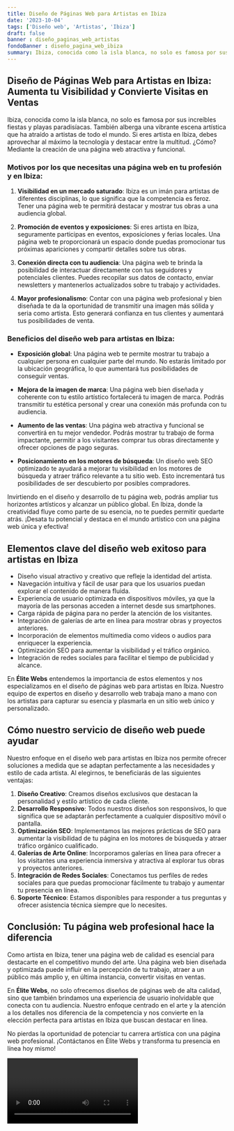 ```yaml
---
title: Diseño de Páginas Web para Artistas en Ibiza
date: '2023-10-04'
tags: ['Diseño web', 'Artistas', 'Ibiza']
draft: false
banner : diseño_paginas_web_artistas
fondoBanner : diseño_pagina_web_ibiza
summary: Ibiza, conocida como la isla blanca, no solo es famosa por sus increíbles fiestas y playas paradisíacas. También alberga una vibrante escena artística que ha atraído a artistas de todo el mundo. Si eres artista en Ibiza, debes aprovechar al máximo la tecnología y destacar entre la multitud. ¿Cómo? Mediante la creación de una página web atractiva y funcional.
---
```


## Diseño de Páginas Web para Artistas en Ibiza: Aumenta tu Visibilidad y Convierte Visitas en Ventas

Ibiza, conocida como la isla blanca, no solo es famosa por sus increíbles fiestas y playas paradisíacas. También alberga una vibrante escena artística que ha atraído a artistas de todo el mundo. Si eres artista en Ibiza, debes aprovechar al máximo la tecnología y destacar entre la multitud. ¿Cómo? Mediante la creación de una página web atractiva y funcional.

### Motivos por los que necesitas una página web en tu profesión y en Ibiza:

1. **Visibilidad en un mercado saturado**: Ibiza es un imán para artistas de diferentes disciplinas, lo que significa que la competencia es feroz. Tener una página web te permitirá destacar y mostrar tus obras a una audiencia global.

2. **Promoción de eventos y exposiciones**: Si eres artista en Ibiza, seguramente participas en eventos, exposiciones y ferias locales. Una página web te proporcionará un espacio donde puedas promocionar tus próximas apariciones y compartir detalles sobre tus obras.

3. **Conexión directa con tu audiencia**: Una página web te brinda la posibilidad de interactuar directamente con tus seguidores y potenciales clientes. Puedes recopilar sus datos de contacto, enviar newsletters y mantenerlos actualizados sobre tu trabajo y actividades.

4. **Mayor profesionalismo**: Contar con una página web profesional y bien diseñada te da la oportunidad de transmitir una imagen más sólida y seria como artista. Esto generará confianza en tus clientes y aumentará tus posibilidades de venta.

### Beneficios del diseño web para artistas en Ibiza:

- **Exposición global**: Una página web te permite mostrar tu trabajo a cualquier persona en cualquier parte del mundo. No estarás limitado por la ubicación geográfica, lo que aumentará tus posibilidades de conseguir ventas.

- **Mejora de la imagen de marca**: Una página web bien diseñada y coherente con tu estilo artístico fortalecerá tu imagen de marca. Podrás transmitir tu estética personal y crear una conexión más profunda con tu audiencia.

- **Aumento de las ventas**: Una página web atractiva y funcional se convertirá en tu mejor vendedor. Podrás mostrar tu trabajo de forma impactante, permitir a los visitantes comprar tus obras directamente y ofrecer opciones de pago seguras.

- **Posicionamiento en los motores de búsqueda**: Un diseño web SEO optimizado te ayudará a mejorar tu visibilidad en los motores de búsqueda y atraer tráfico relevante a tu sitio web. Esto incrementará tus posibilidades de ser descubierto por posibles compradores.

Invirtiendo en el diseño y desarrollo de tu página web, podrás ampliar tus horizontes artísticos y alcanzar un público global. En Ibiza, donde la creatividad fluye como parte de su esencia, no te puedes permitir quedarte atrás. ¡Desata tu potencial y destaca en el mundo artístico con una página web única y efectiva!

<GifSeo />

<Cta />

## **Elementos clave del diseño web exitoso para artistas en Ibiza**

- Diseño visual atractivo y creativo que refleje la identidad del artista.
- Navegación intuitiva y fácil de usar para que los usuarios puedan explorar el contenido de manera fluida.
- Experiencia de usuario optimizada en dispositivos móviles, ya que la mayoría de las personas acceden a internet desde sus smartphones.
- Carga rápida de página para no perder la atención de los visitantes.
- Integración de galerías de arte en línea para mostrar obras y proyectos anteriores.
- Incorporación de elementos multimedia como videos o audios para enriquecer la experiencia.
- Optimización SEO para aumentar la visibilidad y el tráfico orgánico.
- Integración de redes sociales para facilitar el tiempo de publicidad y alcance.

En **Élite Webs** entendemos la importancia de estos elementos y nos especializamos en el diseño de páginas web para artistas en Ibiza. Nuestro equipo de expertos en diseño y desarrollo web trabaja mano a mano con los artistas para capturar su esencia y plasmarla en un sitio web único y personalizado.

## **Cómo nuestro servicio de diseño web puede ayudar**

Nuestro enfoque en el diseño web para artistas en Ibiza nos permite ofrecer soluciones a medida que se adaptan perfectamente a las necesidades y estilo de cada artista. Al elegirnos, te beneficiarás de las siguientes ventajas:

1. **Diseño Creativo**: Creamos diseños exclusivos que destacan la personalidad y estilo artístico de cada cliente.
2. **Desarrollo Responsivo**: Todos nuestros diseños son responsivos, lo que significa que se adaptarán perfectamente a cualquier dispositivo móvil o pantalla.
3. **Optimización SEO**: Implementamos las mejores prácticas de SEO para aumentar la visibilidad de tu página en los motores de búsqueda y atraer tráfico orgánico cualificado.
4. **Galerías de Arte Online**: Incorporamos galerías en línea para ofrecer a los visitantes una experiencia inmersiva y atractiva al explorar tus obras y proyectos anteriores.
5. **Integración de Redes Sociales**: Conectamos tus perfiles de redes sociales para que puedas promocionar fácilmente tu trabajo y aumentar tu presencia en línea.
6. **Soporte Técnico**: Estamos disponibles para responder a tus preguntas y ofrecer asistencia técnica siempre que lo necesites.

## **Conclusión: Tu página web profesional hace la diferencia**

Como artista en Ibiza, tener una página web de calidad es esencial para destacarte en el competitivo mundo del arte. Una página web bien diseñada y optimizada puede influir en la percepción de tu trabajo, atraer a un público más amplio y, en última instancia, convertir visitas en ventas.

En **Élite Webs**, no solo ofrecemos diseños de páginas web de alta calidad, sino que también brindamos una experiencia de usuario inolvidable que conecta con tu audiencia. Nuestro enfoque centrado en el arte y la atención a los detalles nos diferencia de la competencia y nos convierte en la elección perfecta para artistas en Ibiza que buscan destacar en línea.

No pierdas la oportunidad de potenciar tu carrera artística con una página web profesional. ¡Contáctanos en Élite Webs y transforma tu presencia en línea hoy mismo!

<Video />

<CtaBot job='Artistas' city='Ibiza'/>

<Gmaps query='Ibiza+españa+maps' />